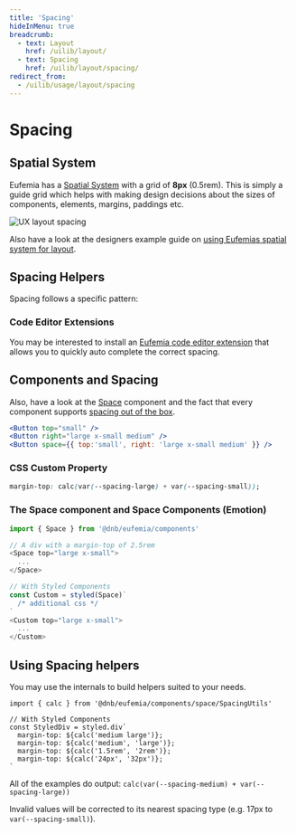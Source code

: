 ```yaml
---
title: 'Spacing'
hideInMenu: true
breadcrumb:
  - text: Layout
    href: /uilib/layout/
  - text: Spacing
    href: /uilib/layout/spacing/
redirect_from:
  - /uilib/usage/layout/spacing
---
```



# Spacing

## Spatial System

Eufemia has a [Spatial System](/quickguide-designer/spatial-system) with a grid of **8px** (0.5rem). This is simply a guide grid which helps with making design decisions about the sizes of components, elements, margins, paddings etc.

![UX layout spacing](../usage/assets/ux-layout-spacing.png)

Also have a look at the designers example guide on [using Eufemias spatial system for layout](!/quickguide-designer/inspiration#using-eufemias-spatial-system-for-layout).

## Spacing Helpers

Spacing follows a specific pattern:

<SpacingTable />

### Code Editor Extensions

You may be interested to install an [Eufemia code editor extension](/uilib/helpers/tools/#code-editor-extensions) that allows you to quickly auto complete the correct spacing.

## Components and Spacing

Also, have a look at the [Space](/uilib/layout/space) component and the fact that every component supports [spacing out of the box](/uilib/layout/space#components-and-spacing).

```jsx
<Button top="small" />
<Button right="large x-small medium" />
<Button space={{ top:'small', right: 'large x-small medium' }} />
```

### CSS Custom Property

```css
margin-top: calc(var(--spacing-large) + var(--spacing-small));
```

### The Space component and Space Components (Emotion)

```js
import { Space } from '@dnb/eufemia/components'

// A div with a margin-top of 2.5rem
<Space top="large x-small">
  ...
</Space>

// With Styled Components
const Custom = styled(Space)`
  /* additional css */
`
<Custom top="large x-small">
  ...
</Custom>
```

## Using Spacing helpers

You may use the internals to build helpers suited to your needs.

```tsx
import { calc } from '@dnb/eufemia/components/space/SpacingUtils'

// With Styled Components
const StyledDiv = styled.div`
  margin-top: ${calc('medium large')};
  margin-top: ${calc('medium', 'large')};
  margin-top: ${calc('1.5rem', '2rem')};
  margin-top: ${calc('24px', '32px')};
`
```

All of the examples do output: `calc(var(--spacing-medium) + var(--spacing-large))`

Invalid values will be corrected to its nearest spacing type (e.g. 17px to `var(--spacing-small)`).
